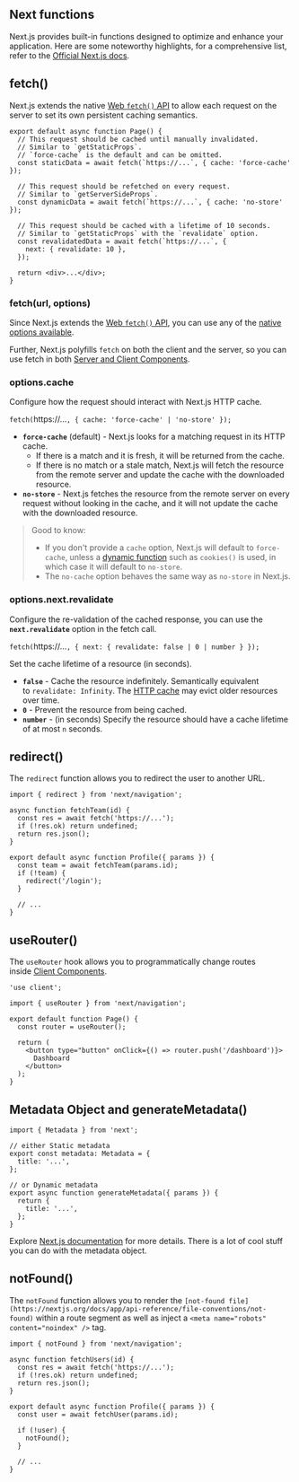 ## Next functions

Next.js provides built-in functions designed to optimize and enhance your application. Here are some noteworthy highlights, for a comprehensive list, refer to the [Official Next.js docs](https://nextjs.org/docs/app/api-reference/functions).

## fetch()

Next.js extends the native [Web `fetch()` API](https://developer.mozilla.org/en-US/docs/Web/API/Fetch_API) to allow each request on the server to set its own persistent caching semantics.

```tsx
export default async function Page() {
  // This request should be cached until manually invalidated.
  // Similar to `getStaticProps`.
  // `force-cache` is the default and can be omitted.
  const staticData = await fetch(`https://...`, { cache: 'force-cache' });
 
  // This request should be refetched on every request.
  // Similar to `getServerSideProps`.
  const dynamicData = await fetch(`https://...`, { cache: 'no-store' });
 
  // This request should be cached with a lifetime of 10 seconds.
  // Similar to `getStaticProps` with the `revalidate` option.
  const revalidatedData = await fetch(`https://...`, {
    next: { revalidate: 10 },
  });
 
  return <div>...</div>;
}
```

### fetch(url, options)

Since Next.js extends the [Web `fetch()` API](https://developer.mozilla.org/en-US/docs/Web/API/Fetch_API), you can use any of the [native options available](https://developer.mozilla.org/en-US/docs/Web/API/fetch#parameters).

Further, Next.js polyfills `fetch` on both the client and the server, so you can use fetch in both [Server and Client Components](https://nextjs.org/docs/getting-started/react-essentials).

### options.cache

Configure how the request should interact with Next.js HTTP cache.

`fetch(`https://...`, { cache: 'force-cache' | 'no-store' });`

- **`force-cache`** (default) - Next.js looks for a matching request in its HTTP cache.
    - If there is a match and it is fresh, it will be returned from the cache.
    - If there is no match or a stale match, Next.js will fetch the resource from the remote server and update the cache with the downloaded resource.
- **`no-store`** - Next.js fetches the resource from the remote server on every request without looking in the cache, and it will not update the cache with the downloaded resource.

> Good to know:
> 
> - If you don't provide a `cache` option, Next.js will default to `force-cache`, unless a [dynamic function](https://nextjs.org/docs/app/building-your-application/rendering/static-and-dynamic-rendering#dynamic-functions) such as `cookies()` is used, in which case it will default to `no-store`.
> - The `no-cache` option behaves the same way as `no-store` in Next.js.

### options.next.revalidate

Configure the re-validation of the cached response, you can use the **`next.revalidate`** option in the fetch call.

`fetch(`https://...`, { next: { revalidate: false | 0 | number } });`

Set the cache lifetime of a resource (in seconds).

- **`false`** - Cache the resource indefinitely. Semantically equivalent to `revalidate: Infinity`. The [HTTP cache](https://nextjs.org/docs/app/building-your-application/data-fetching#caching-data) may evict older resources over time.
- **`0`** - Prevent the resource from being cached.
- **`number`** - (in seconds) Specify the resource should have a cache lifetime of at most `n` seconds.

## redirect()

The `redirect` function allows you to redirect the user to another URL.

```tsx
import { redirect } from 'next/navigation';
 
async function fetchTeam(id) {
  const res = await fetch('https://...');
  if (!res.ok) return undefined;
  return res.json();
}
 
export default async function Profile({ params }) {
  const team = await fetchTeam(params.id);
  if (!team) {
    redirect('/login');
  }
 
  // ...
}
```

## useRouter()

The `useRouter` hook allows you to programmatically change routes inside [Client Components](https://nextjs.org/docs/getting-started/react-essentials).

```tsx
'use client';
 
import { useRouter } from 'next/navigation';
 
export default function Page() {
  const router = useRouter();
 
  return (
    <button type="button" onClick={() => router.push('/dashboard')}>
      Dashboard
    </button>
  );
}
```

## Metadata Object and generateMetadata()

```tsx
import { Metadata } from 'next';
 
// either Static metadata
export const metadata: Metadata = {
  title: '...',
};
 
// or Dynamic metadata
export async function generateMetadata({ params }) {
  return {
    title: '...',
  };
}
```

Explore [Next.js documentation](https://nextjs.org/docs/app/api-reference/functions/generate-metadata) for more details. There is a lot of cool stuff you can do with the metadata object.

## notFound()

The `notFound` function allows you to render the `[not-found file](https://nextjs.org/docs/app/api-reference/file-conventions/not-found)` within a route segment as well as inject a `<meta name="robots" content="noindex" />` tag.

```tsx
import { notFound } from 'next/navigation';
 
async function fetchUsers(id) {
  const res = await fetch('https://...');
  if (!res.ok) return undefined;
  return res.json();
}
 
export default async function Profile({ params }) {
  const user = await fetchUser(params.id);
 
  if (!user) {
    notFound();
  }
 
  // ...
}
```
